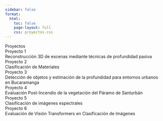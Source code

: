 ```yaml
---
sidebar: false
format:
  html:
    toc: false
    page-layout: full
    css: proyectos.css
---
```

<div class="page-title">Proyectos</div>

```{=html}

<div class="container">
  <div class="palette">
    <div class="color project1">
      <div class="content">
        <div class="title">Proyecto 1</div>
        <div class="description">Reconstrucción 3D de escenas mediante técnicas de profundidad pasiva</div>
      </div>
    </div>
    <div class="color project2">
      <div class="content">
        <div class="title">Proyecto 2</div>
        <div class="description">Clasificación de Materiales</div>
      </div>
    </div>
    <div class="color project3">
      <div class="content">
        <div class="title">Proyecto 3</div>
        <div class="description">Detección de objetos y estimación de la profundidad para entornos urbanos en Bucaramanga</div>
      </div>
    </div>
    <div class="color project4">
      <div class="content">
        <div class="title">Proyecto 4</div>
        <div class="description">Evaluación Post-Incendio de la vegetación del Páramo de Santurbán</div>
      </div>
    </div>
    <div class="color project5">
      <div class="content">
        <div class="title">Proyecto 5</div>
        <div class="description">Clasificación de imágenes espectrales</div>
      </div>
    </div>
    <div class="color project6">
      <div class="content">
        <div class="title">Proyecto 6</div>
        <div class="description">Evaluación de Visión Transformers en Clasificación de Imágenes</div>
      </div>
    </div>
  </div>
</div>




```